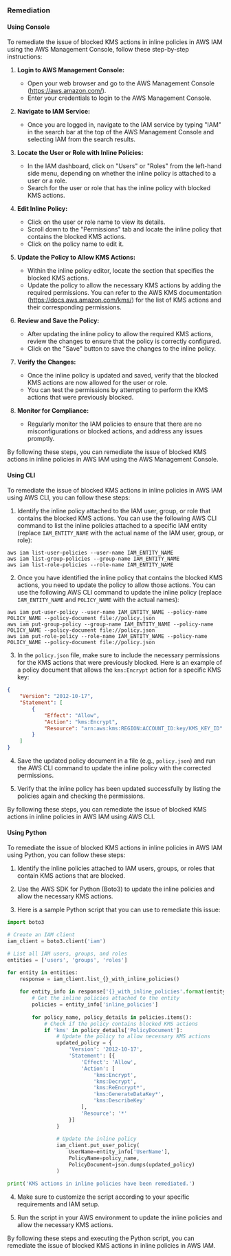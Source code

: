 ### Remediation

#### Using Console

To remediate the issue of blocked KMS actions in inline policies in AWS IAM using the AWS Management Console, follow these step-by-step instructions:

1. **Login to AWS Management Console:**
   - Open your web browser and go to the AWS Management Console (https://aws.amazon.com/).
   - Enter your credentials to login to the AWS Management Console.

2. **Navigate to IAM Service:**
   - Once you are logged in, navigate to the IAM service by typing "IAM" in the search bar at the top of the AWS Management Console and selecting IAM from the search results.

3. **Locate the User or Role with Inline Policies:**
   - In the IAM dashboard, click on "Users" or "Roles" from the left-hand side menu, depending on whether the inline policy is attached to a user or a role.
   - Search for the user or role that has the inline policy with blocked KMS actions.

4. **Edit Inline Policy:**
   - Click on the user or role name to view its details.
   - Scroll down to the "Permissions" tab and locate the inline policy that contains the blocked KMS actions.
   - Click on the policy name to edit it.

5. **Update the Policy to Allow KMS Actions:**
   - Within the inline policy editor, locate the section that specifies the blocked KMS actions.
   - Update the policy to allow the necessary KMS actions by adding the required permissions. You can refer to the AWS KMS documentation (https://docs.aws.amazon.com/kms/) for the list of KMS actions and their corresponding permissions.

6. **Review and Save the Policy:**
   - After updating the inline policy to allow the required KMS actions, review the changes to ensure that the policy is correctly configured.
   - Click on the "Save" button to save the changes to the inline policy.

7. **Verify the Changes:**
   - Once the inline policy is updated and saved, verify that the blocked KMS actions are now allowed for the user or role.
   - You can test the permissions by attempting to perform the KMS actions that were previously blocked.

8. **Monitor for Compliance:**
   - Regularly monitor the IAM policies to ensure that there are no misconfigurations or blocked actions, and address any issues promptly.

By following these steps, you can remediate the issue of blocked KMS actions in inline policies in AWS IAM using the AWS Management Console.

#### Using CLI

To remediate the issue of blocked KMS actions in inline policies in AWS IAM using AWS CLI, you can follow these steps:

1. Identify the inline policy attached to the IAM user, group, or role that contains the blocked KMS actions. You can use the following AWS CLI command to list the inline policies attached to a specific IAM entity (replace `IAM_ENTITY_NAME` with the actual name of the IAM user, group, or role):

```
aws iam list-user-policies --user-name IAM_ENTITY_NAME
aws iam list-group-policies --group-name IAM_ENTITY_NAME
aws iam list-role-policies --role-name IAM_ENTITY_NAME
```

2. Once you have identified the inline policy that contains the blocked KMS actions, you need to update the policy to allow those actions. You can use the following AWS CLI command to update the inline policy (replace `IAM_ENTITY_NAME` and `POLICY_NAME` with the actual names):

```
aws iam put-user-policy --user-name IAM_ENTITY_NAME --policy-name POLICY_NAME --policy-document file://policy.json
aws iam put-group-policy --group-name IAM_ENTITY_NAME --policy-name POLICY_NAME --policy-document file://policy.json
aws iam put-role-policy --role-name IAM_ENTITY_NAME --policy-name POLICY_NAME --policy-document file://policy.json
```

3. In the `policy.json` file, make sure to include the necessary permissions for the KMS actions that were previously blocked. Here is an example of a policy document that allows the `kms:Encrypt` action for a specific KMS key:

```json
{
    "Version": "2012-10-17",
    "Statement": [
        {
            "Effect": "Allow",
            "Action": "kms:Encrypt",
            "Resource": "arn:aws:kms:REGION:ACCOUNT_ID:key/KMS_KEY_ID"
        }
    ]
}
```

4. Save the updated policy document in a file (e.g., `policy.json`) and run the AWS CLI command to update the inline policy with the corrected permissions.

5. Verify that the inline policy has been updated successfully by listing the policies again and checking the permissions.

By following these steps, you can remediate the issue of blocked KMS actions in inline policies in AWS IAM using AWS CLI.

#### Using Python

To remediate the issue of blocked KMS actions in inline policies in AWS IAM using Python, you can follow these steps:

1. Identify the inline policies attached to IAM users, groups, or roles that contain KMS actions that are blocked.

2. Use the AWS SDK for Python (Boto3) to update the inline policies and allow the necessary KMS actions.

3. Here is a sample Python script that you can use to remediate this issue:

```python
import boto3

# Create an IAM client
iam_client = boto3.client('iam')

# List all IAM users, groups, and roles
entities = ['users', 'groups', 'roles']

for entity in entities:
    response = iam_client.list_{}_with_inline_policies()
    
    for entity_info in response['{}_with_inline_policies'.format(entity)]:
        # Get the inline policies attached to the entity
        policies = entity_info['inline_policies']
        
        for policy_name, policy_details in policies.items():
            # Check if the policy contains blocked KMS actions
            if 'kms' in policy_details['PolicyDocument']:
                # Update the policy to allow necessary KMS actions
                updated_policy = {
                    'Version': '2012-10-17',
                    'Statement': [{
                        'Effect': 'Allow',
                        'Action': [
                            'kms:Encrypt',
                            'kms:Decrypt',
                            'kms:ReEncrypt*',
                            'kms:GenerateDataKey*',
                            'kms:DescribeKey'
                        ],
                        'Resource': '*'
                    }]
                }
                
                # Update the inline policy
                iam_client.put_user_policy(
                    UserName=entity_info['UserName'],
                    PolicyName=policy_name,
                    PolicyDocument=json.dumps(updated_policy)
                )

print('KMS actions in inline policies have been remediated.')
```

4. Make sure to customize the script according to your specific requirements and IAM setup.

5. Run the script in your AWS environment to update the inline policies and allow the necessary KMS actions.

By following these steps and executing the Python script, you can remediate the issue of blocked KMS actions in inline policies in AWS IAM.

